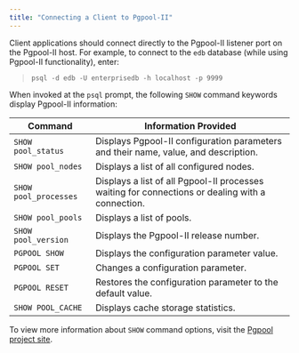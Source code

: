 ```yaml
---
title: "Connecting a Client to Pgpool-II"
---
```


<div id="connecting_a_client_to_pgpool-II" class="registered_link"></div>

Client applications should connect directly to the Pgpool-II listener port on the Pgpool-II host. For example, to connect to the `edb` database (while using Pgpool-II functionality), enter:

> `psql -d edb -U enterprisedb -h localhost -p 9999`

When invoked at the `psql` prompt, the following `SHOW` command keywords display Pgpool-II information:

| Command               | Information Provided                                                                             |
| --------------------- | ------------------------------------------------------------------------------------------------ |
| `SHOW pool_status`    | Displays Pgpool-II configuration parameters and their name, value, and description.              |
| `SHOW pool_nodes`     | Displays a list of all configured nodes.                                                         |
| `SHOW pool_processes` | Displays a list of all Pgpool-II processes waiting for connections or dealing with a connection. |
| `SHOW pool_pools`     | Displays a list of pools.                                                                        |
| `SHOW pool_version`   | Displays the Pgpool-II release number.                                                           |
| `PGPOOL SHOW`         | Displays the configuration parameter value.                                                      |
| `PGPOOL SET`          | Changes a configuration parameter.                                                               |
| `PGPOOL RESET`        | Restores the configuration parameter to the default value.                                       |
| `SHOW POOL_CACHE`     | Displays cache storage statistics.                                                               |

To view more information about `SHOW` command options, visit the [Pgpool project site](https://www.pgpool.net/docs/pgpool-II-3.7.5/en/html/sql-commands.html).
